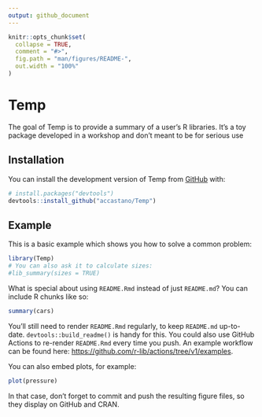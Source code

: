 ```yaml
---
output: github_document
---
```


<!-- README.md is generated from README.Rmd. Please edit that file -->

```r
knitr::opts_chunk$set(
  collapse = TRUE,
  comment = "#>",
  fig.path = "man/figures/README-",
  out.width = "100%"
)
```

# Temp

<!-- badges: start -->
<!-- badges: end -->

The goal of Temp is to provide a summary of a user's R libraries. It's a toy package developed in a workshop and don't meant to be for serious use

## Installation

You can install the development version of Temp from [GitHub](https://github.com/) with:

``` r
# install.packages("devtools")
devtools::install_github("accastano/Temp")
```

## Example

This is a basic example which shows you how to solve a common problem:

```r
library(Temp)
# You can also ask it to calculate sizes:
#lib_summary(sizes = TRUE)
```

What is special about using `README.Rmd` instead of just `README.md`? You can include R chunks like so:

```r
summary(cars)
```

You'll still need to render `README.Rmd` regularly, to keep `README.md` up-to-date. `devtools::build_readme()` is handy for this. You could also use GitHub Actions to re-render `README.Rmd` every time you push. An example workflow can be found here: <https://github.com/r-lib/actions/tree/v1/examples>.

You can also embed plots, for example:

```r
plot(pressure)
```

In that case, don't forget to commit and push the resulting figure files, so they display on GitHub and CRAN.
